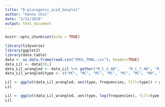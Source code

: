 ```yaml
---
title: "D-glucagonic_acid_boxplot"
author: "Hanna Choi"
date: "3/22/2020"
output: html_document
---
```


```r
knitr::opts_chunk$set(echo = TRUE)
```
```r
library(tidyverse)
library(ggplot2)
library(data.table)
data <- as.data.frame(read.csv("EMSL_PNNL.csv"), header=TRUE)
data_Lil <- data[50,]
data_Lil_wrangled <- data_Lil %>% gather("M_C_4_AB",	"M_C_7_AB",	"M_C_12_AB",	"M_C_14_AB",	"M_C_19_AB",	"M_C_30_AB",	"M_H_2_AB",	"M_H_2B",	"M_H_4_AB",	"M_H_11_AB",	"M_H_17_AB",	"M_H_26_AB",	"M_H_28_AB",	"M_H_30_AB",	"M_H_32_AB",	"M_H_34_AB",	"O_C_4_AB",	"O_C_12_AB",	"O_C_14_AB",	"O_C_19_AB",	"O_C_27_AB",	"O_C_34_AB",	"O_H_2_AB",	"O_H_4_AB",	"O_H_11_AB",	"O_H_17_AB",	"O_H_32_AB", key="type", value="frequencies")
data_Lil_wrangled$type <- c("MC", "MC", "MC", "MC", "MC", "MC", "MH", "MH", "MH", "MH", "MH", "MH", "MH", "MH", "MH", "MH", "OC", "OC", "OC", "OC", "OC", "OC", "OH", "OH", "OH", "OH", "OH")
```
```r
Lil <- ggplot(data_Lil_wrangled, aes(type, frequencies, fill=type)) + geom_boxplot() + geom_point() + labs(title="D-glucagonic acid frequencies")
Lil
```

```r
Lil <- ggplot(data_Lil_wrangled, aes(type, log(frequencies), fill=type)) + geom_boxplot() + geom_point() + labs(title="D-glucagonic acid logged frequencies")
Lil
```
